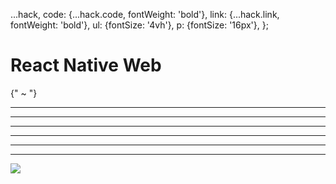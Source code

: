 


  ...hack,
  code: {...hack.code, fontWeight: 'bold'},
  link: {...hack.link, fontWeight: 'bold'},
  ul: {fontSize: '4vh'},
  p: {fontSize: '16px'},
};

<Head>
  <title>React Global Summit - React Native Web (Senior Track)</title>
</Head>

<Layout>

# React Native Web 

<div style={{ fontSize: "8vh" }}>
  <FontAwesomeIcon icon={faMobileAlt} />
  {"  ~  "}
  <FontAwesomeIcon icon={faTv} />
</div>

</Layout>

---

<Layout>
  <Lottie
    options={{
      loop: true,
      autoplay: true,
      animationData: require("./assets/lottie/react-logo.json"),
      rendererSettings: {
        preserveAspectRatio: "xMidYMid slice",
      },
    }}
    width="30vw"
    height="30vw"
  />
</Layout>


---

<Layout>
  <Lottie
    options={{
      loop: true,
      autoplay: true,
      animationData: require("./assets/lottie/dragon.json"),
      rendererSettings: {
        preserveAspectRatio: "xMidYMid slice",
      },
    }}
    width="50vw"
    height="50vw"
  />
</Layout>

---

<Layout>
  <Lottie
    options={{
      loop: true,
      autoplay: true,
      animationData: require("./assets/lottie/tetris.json"),
      rendererSettings: {
        preserveAspectRatio: "xMidYMid slice",
      },
    }}
    width="50vw"
    height="50vw"
  />
</Layout>

---

<Layout>
  <Lottie
    options={{
      loop: true,
      autoplay: true,
      animationData: require("./assets/lottie/octocat.json"),
      rendererSettings: {
        preserveAspectRatio: "xMidYMid slice",
      },
    }}
    width="50vw"
    height="50vw"
  />
</Layout>

---

<Layout>
  <Lottie
    options={{
      loop: true,
      autoplay: true,
      animationData: require("./assets/lottie/react-logo.json"),
      rendererSettings: {
        preserveAspectRatio: "xMidYMid slice",
      },
    }}
    width="30vw"
    height="30vw"
  />
</Layout>

---

<Layout>
  <img
    style={{
      width: "100vw",
    }}
    src="./assets/image/ink.svg"
  />
</Layout>
